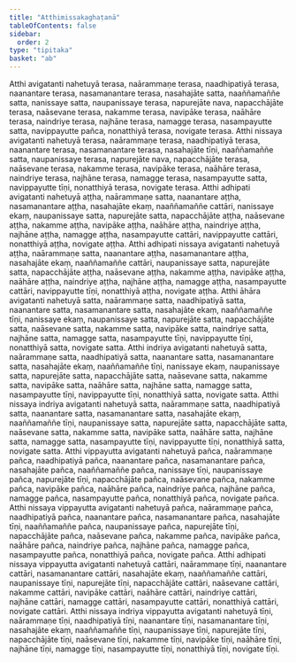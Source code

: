 ```yaml
---
title: "Atthimissakaghaṭanā"
tableOfContents: false
sidebar:
  order: 2
type: "tipitaka"
basket: "ab"
---
```



<DynamicBreadcrumb />

<Division number="490">

<Paragraph number="1662">
Atthi avigatanti nahetuyā terasa, naārammaṇe terasa, naadhipatiyā terasa, naanantare terasa, nasamanantare terasa, nasahajāte satta, naaññamaññe satta, nanissaye satta, naupanissaye terasa, napurejāte nava, napacchājāte terasa, naāsevane terasa, nakamme terasa, navipāke terasa, naāhāre terasa, naindriye terasa, najhāne terasa, namagge terasa, nasampayutte satta, navippayutte pañca, nonatthiyā terasa, novigate terasa.
</Paragraph>

<Paragraph number="1663">
Atthi nissaya avigatanti nahetuyā terasa, naārammaṇe terasa, naadhipatiyā terasa, naanantare terasa, nasamanantare terasa, nasahajāte tīṇi, naaññamaññe satta, naupanissaye terasa, napurejāte nava, napacchājāte terasa, naāsevane terasa, nakamme terasa, navipāke terasa, naāhāre terasa, naindriye terasa, najhāne terasa, namagge terasa, nasampayutte satta, navippayutte tīṇi, nonatthiyā terasa, novigate terasa.
</Paragraph>

<Paragraph number="1664">
Atthi adhipati avigatanti nahetuyā aṭṭha, naārammaṇe satta, naanantare aṭṭha, nasamanantare aṭṭha, nasahajāte ekaṃ, naaññamaññe cattāri, nanissaye ekaṃ, naupanissaye satta, napurejāte satta, napacchājāte aṭṭha, naāsevane aṭṭha, nakamme aṭṭha, navipāke aṭṭha, naāhāre aṭṭha, naindriye aṭṭha, najhāne aṭṭha, namagge aṭṭha, nasampayutte cattāri, navippayutte cattāri, nonatthiyā aṭṭha, novigate aṭṭha.
</Paragraph>

<Paragraph number="1665">
Atthi adhipati nissaya avigatanti nahetuyā aṭṭha, naārammaṇe satta, naanantare aṭṭha, nasamanantare aṭṭha, nasahajāte ekaṃ, naaññamaññe cattāri, naupanissaye satta, napurejāte satta, napacchājāte aṭṭha, naāsevane aṭṭha, nakamme aṭṭha, navipāke aṭṭha, naāhāre aṭṭha, naindriye aṭṭha, najhāne aṭṭha, namagge aṭṭha, nasampayutte cattāri, navippayutte tīṇi, nonatthiyā aṭṭha, novigate aṭṭha.
</Paragraph>

<Paragraph number="1666">
Atthi āhāra avigatanti nahetuyā satta, naārammaṇe satta, naadhipatiyā satta, naanantare satta, nasamanantare satta, nasahajāte ekaṃ, naaññamaññe tīṇi, nanissaye ekaṃ, naupanissaye satta, napurejāte satta, napacchājāte satta, naāsevane satta, nakamme satta, navipāke satta, naindriye satta, najhāne satta, namagge satta, nasampayutte tīṇi, navippayutte tīṇi, nonatthiyā satta, novigate satta.
</Paragraph>

<Paragraph number="1667">
Atthi indriya avigatanti nahetuyā satta, naārammaṇe satta, naadhipatiyā satta, naanantare satta, nasamanantare satta, nasahajāte ekaṃ, naaññamaññe tīṇi, nanissaye ekaṃ, naupanissaye satta, napurejāte satta, napacchājāte satta, naāsevane satta, nakamme satta, navipāke satta, naāhāre satta, najhāne satta, namagge satta, nasampayutte tīṇi, navippayutte tīṇi, nonatthiyā satta, novigate satta.
</Paragraph>

<Paragraph number="1668">
Atthi nissaya indriya avigatanti nahetuyā satta, naārammaṇe satta, naadhipatiyā satta, naanantare satta, nasamanantare satta, nasahajāte ekaṃ, naaññamaññe tīṇi, naupanissaye satta, napurejāte satta, napacchājāte satta, naāsevane satta, nakamme satta, navipāke satta, naāhāre satta, najhāne satta, namagge satta, nasampayutte tīṇi, navippayutte tīṇi, nonatthiyā satta, novigate satta.
</Paragraph>

<Paragraph number="1669">
Atthi vippayutta avigatanti nahetuyā pañca, naārammaṇe pañca, naadhipatiyā pañca, naanantare pañca, nasamanantare pañca, nasahajāte pañca, naaññamaññe pañca, nanissaye tīṇi, naupanissaye pañca, napurejāte tīṇi, napacchājāte pañca, naāsevane pañca, nakamme pañca, navipāke pañca, naāhāre pañca, naindriye pañca, najhāne pañca, namagge pañca, nasampayutte pañca, nonatthiyā pañca, novigate pañca.
</Paragraph>

<Paragraph number="1670">
Atthi nissaya vippayutta avigatanti nahetuyā pañca, naārammaṇe pañca, naadhipatiyā pañca, naanantare pañca, nasamanantare pañca, nasahajāte tīṇi, naaññamaññe pañca, naupanissaye pañca, napurejāte tīṇi, napacchājāte pañca, naāsevane pañca, nakamme pañca, navipāke pañca, naāhāre pañca, naindriye pañca, najhāne pañca, namagge pañca, nasampayutte pañca, nonatthiyā pañca, novigate pañca.
</Paragraph>

<Paragraph number="1671">
Atthi adhipati nissaya vippayutta avigatanti nahetuyā cattāri, naārammaṇe tīṇi, naanantare cattāri, nasamanantare cattāri, nasahajāte ekaṃ, naaññamaññe cattāri, naupanissaye tīṇi, napurejāte tīṇi, napacchājāte cattāri, naāsevane cattāri, nakamme cattāri, navipāke cattāri, naāhāre cattāri, naindriye cattāri, najhāne cattāri, namagge cattāri, nasampayutte cattāri, nonatthiyā cattāri, novigate cattāri.
</Paragraph>

<Paragraph number="1672">
Atthi nissaya indriya vippayutta avigatanti nahetuyā tīṇi, naārammaṇe tīṇi, naadhipatiyā tīṇi, naanantare tīṇi, nasamanantare tīṇi, nasahajāte ekaṃ, naaññamaññe tīṇi, naupanissaye tīṇi, napurejāte tīṇi, napacchājāte tīṇi, naāsevane tīṇi, nakamme tīṇi, navipāke tīṇi, naāhāre tīṇi, najhāne tīṇi, namagge tīṇi, nasampayutte tīṇi, nonatthiyā tīṇi, novigate tīṇi.
</Paragraph>
</Division>